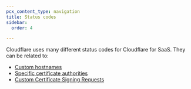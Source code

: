 ```yaml
---
pcx_content_type: navigation
title: Status codes
sidebar:
  order: 4

---
```


Cloudflare uses many different status codes for Cloudflare for SaaS. They can be related to:

* [Custom hostnames](/cloudflare-for-platforms/cloudflare-for-saas/reference/status-codes//custom-hostnames/)
* [Specific certificate authorities](/cloudflare-for-platforms/cloudflare-for-saas/reference/status-codes//certificate-authority-specific/)
* [Custom Certificate Signing Requests](/cloudflare-for-platforms/cloudflare-for-saas/reference/status-codes//custom-csrs/)

